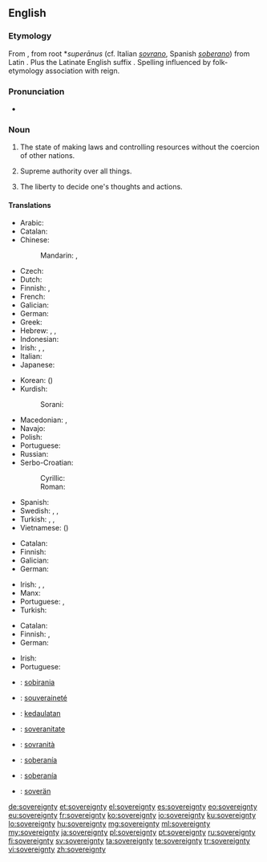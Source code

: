 ==English==
{{wikipedia|sovereignty}}

===Etymology===
From {{etyl|fro|en}} {{term|soverain|lang=la}}, from {{etyl|VL.|en}} root *''superānus'' (cf. Italian ''[[sovrano]]'', Spanish ''[[soberano]]'') from Latin {{term|super||above|lang=la}}. Plus the Latinate English suffix {{term|-ity|-ty|lang=en}}. Spelling influenced by folk-etymology association with reign.

===Pronunciation===
* {{a|UK}} {{IPA|/ˈsɒv.ɹən.ti/|/ˈsɒv.ɹɪn.ti|lang=en}}

===Noun===
{{en-noun|~|sovereignties}}

# {{context|of a polity|lang=en}} The state of making laws and controlling resources without the coercion of other nations.
# {{context|of a ruler|lang=en}} Supreme authority over all things.
# {{context|of a person|lang=en}} The liberty to decide one's thoughts and actions.

====Translations====
{{trans-top|of a nation: the state of making laws and controlling resources without the coercion of other nations.}}
* Arabic: {{t|ar|سيادة|f|tr=siyaada|sc=Arab}}
* Catalan: {{t|ca|sobirania|f}}
* Chinese:
*: Mandarin: {{t+|cmn|主權|sc=Hani}}, {{t+|cmn|主权|tr=zhǔquán|sc=Hani}}
* Czech: {{t|cs|svrchovanost|f}}
* Dutch: {{t+|nl|soevereiniteit|f}}
* Finnish: {{t+|fi|suvereenisuus}}, {{t+|fi|suvereniteetti}}
* French: {{t+|fr|souveraineté|f}}
* Galician: {{t+|gl|soberanía|f}}
* German: {{t+|de|Souveränität|f}}
* Greek: {{t+|el|κυριαρχία|f|tr=kiriarhia|sc=Grek}}
* Hebrew: {{t|he|ריבונות|tr=sovereignty}}, {{t|he|ריבון|m|tr=sovereign}}, {{t|he|ריבונית|f|tr=sovereign}}
* Indonesian: {{t+|id|kedaulatan}}
* Irish: {{t|ga|ardcheannas|m}}, {{t|ga|ceannas|m}}, {{t|ga|flaithiúnas|m}}
* Italian: {{t|it|sovranità|f}}
* Japanese: {{t+|ja|主権|tr=しゅけん, shuken|sc=Jpan}}
{{trans-mid}}
* Korean: {{t+|ko|주권|sc=Kore}} ({{t+|ko|主權|sc=Kore}})
* Kurdish:
*: Sorani: {{t|ku|فه‌رمان ڕه‌وایی}}
* Macedonian: {{t|mk|сувереност|f|tr=suvérenost}}, {{t|mk|суверенитет|m|tr=suverenitét}}
* Navajo: {{t|nv|akʼídádéestʼį́į́ʼ}}
* Polish: {{t+|pl|suwerenność|f}}
* Portuguese: {{t+|pt|soberania|f}}
* Russian: {{t+|ru|суверенитет|m|tr=suverenitét|sc=Cyrl}}
* Serbo-Croatian:
*: Cyrillic: {{t|sh|суверенитет|m}}
*: Roman: {{t+|sh|suverenitet|m}}
* Spanish: {{t+|es|soberanía|f}}
* Swedish: {{t+|sv|självständighet|c}}, {{t+|sv|oavhängighet|c}}, {{t+|sv|suveränitet|c}}
* Turkish: {{t+|tr|egemenlik}}, {{t+|tr|hükümranlık}}, {{t+|tr|hâkimiyet}}
* Vietnamese: {{t+|vi|chủ quyền}} ({{t|vi|主權}})
{{trans-bottom}}

{{trans-top|of ruler or God: supreme authority over all things}}
* Catalan: {{t|ca|sobirania|f}}
* Finnish: {{t|fi|yksinvaltius}}
* Galician: {{t+|gl|soberanía|f}}
* German: {{t+|de|Souveränität|f}}
{{trans-mid}}
* Irish: {{t|ga|ardcheannas|m}}, {{t|ga|flaitheas|m}} {{qualifier|religion}}, {{t|ga|flaithiúnas|m}} {{qualifier|politics}}
* Manx: {{t|gv|ard-reeriaght|f}}
* Portuguese: {{t+|pt|autoridade|f}}, {{t+|pt|soberania|f}}
* Turkish: {{t|tr|mutlak güç}}
{{trans-bottom}}

{{trans-top|of self: the liberty to decide one's thoughts and actions}}
* Catalan: {{t|ca|sobirania|f}}
* Finnish: {{t|fi|yksilönvapaus}}, {{t+|fi|suvereniteetti}}
* German: {{t+|de|Souveränität|f}}
{{trans-mid}}
* Irish: {{t|ga|ceannas|m}}
* Portuguese: {{t+|pt|arbítrio|m}}
{{trans-bottom}}

{{checktrans-top}}
* {{ttbc|ca}}: [[sobirania]] {{g|f}}
* {{ttbc|fr}}: [[souveraineté]] {{g|f}}
* {{ttbc|id}}: [[daulat|kedaulatan]]
* {{ttbc|ia}}: [[soveranitate]]
* {{ttbc|it}}: [[sovranità]] {{g|f}}
{{trans-mid}}
* {{ttbc|es}}: [[soberanía]] {{g|f}}
* {{ttbc|pt}}: [[soberanía]] {{g|f}}
* {{ttbc|vo}}: [[soverän]]
{{trans-bottom}}

[[de:sovereignty]]
[[et:sovereignty]]
[[el:sovereignty]]
[[es:sovereignty]]
[[eo:sovereignty]]
[[eu:sovereignty]]
[[fr:sovereignty]]
[[ko:sovereignty]]
[[io:sovereignty]]
[[ku:sovereignty]]
[[lo:sovereignty]]
[[hu:sovereignty]]
[[mg:sovereignty]]
[[ml:sovereignty]]
[[my:sovereignty]]
[[ja:sovereignty]]
[[pl:sovereignty]]
[[pt:sovereignty]]
[[ru:sovereignty]]
[[fi:sovereignty]]
[[sv:sovereignty]]
[[ta:sovereignty]]
[[te:sovereignty]]
[[tr:sovereignty]]
[[vi:sovereignty]]
[[zh:sovereignty]]